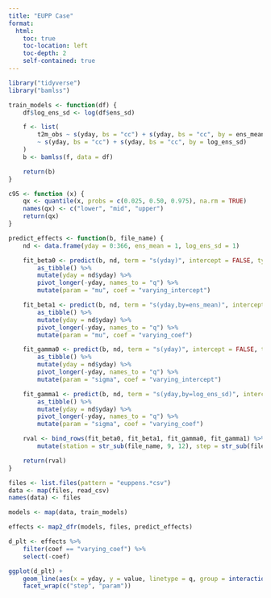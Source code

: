 ```yaml
---
title: "EUPP Case"
format:
  html:
    toc: true
    toc-location: left
    toc-depth: 2
    self-contained: true
---
```


```r
library("tidyverse")
library("bamlss")
```

```r
train_models <- function(df) {
    df$log_ens_sd <- log(df$ens_sd)

    f <- list(
        t2m_obs ~ s(yday, bs = "cc") + s(yday, bs = "cc", by = ens_mean),
        ~ s(yday, bs = "cc") + s(yday, bs = "cc", by = log_ens_sd)
    )
    b <- bamlss(f, data = df)

    return(b)
}

c95 <- function (x) {
    qx <- quantile(x, probs = c(0.025, 0.50, 0.975), na.rm = TRUE)
    names(qx) <- c("lower", "mid", "upper")
    return(qx)
}

predict_effects <- function(b, file_name) {
    nd <- data.frame(yday = 0:366, ens_mean = 1, log_ens_sd = 1)

    fit_beta0 <- predict(b, nd, term = "s(yday)", intercept = FALSE, type = "link", FUN = c95, model = "mu") %>%
        as_tibble() %>%
        mutate(yday = nd$yday) %>%
        pivot_longer(-yday, names_to = "q") %>%
        mutate(param = "mu", coef = "varying_intercept")

    fit_beta1 <- predict(b, nd, term = "s(yday,by=ens_mean)", intercept = FALSE, type = "link", FUN = c95, model = "mu") %>%
        as_tibble() %>%
        mutate(yday = nd$yday) %>%
        pivot_longer(-yday, names_to = "q") %>%
        mutate(param = "mu", coef = "varying_coef")

    fit_gamma0 <- predict(b, nd, term = "s(yday)", intercept = FALSE, type = "link", FUN = c95, model = "sigma") %>%
        as_tibble() %>%
        mutate(yday = nd$yday) %>%
        pivot_longer(-yday, names_to = "q") %>%
        mutate(param = "sigma", coef = "varying_intercept")

    fit_gamma1 <- predict(b, nd, term = "s(yday,by=log_ens_sd)", intercept = FALSE, type = "link", FUN = c95, model = "sigma") %>%
        as_tibble() %>%
        mutate(yday = nd$yday) %>%
        pivot_longer(-yday, names_to = "q") %>%
        mutate(param = "sigma", coef = "varying_coef")

    rval <- bind_rows(fit_beta0, fit_beta1, fit_gamma0, fit_gamma1) %>%
        mutate(station = str_sub(file_name, 9, 12), step = str_sub(file_name, 14, 16))

    return(rval)
}
```

```r
files <- list.files(pattern = "euppens.*csv")
data <- map(files, read_csv)
names(data) <- files
```

```r
models <- map(data, train_models)
```

```r
effects <- map2_dfr(models, files, predict_effects)
```

```r
d_plt <- effects %>%
    filter(coef == "varying_coef") %>%
    select(-coef)

ggplot(d_plt) +
    geom_line(aes(x = yday, y = value, linetype = q, group = interaction(station, q), col = station)) +                         
    facet_wrap(c("step", "param"))  
```